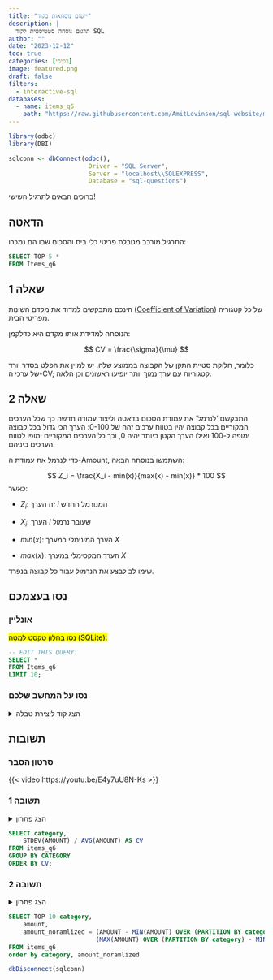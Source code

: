 ```yaml
---
title: "יישום נוסחאות בקוד"
description: |
  תרגום נוסחה סטטיסטית לקוד SQL
author: ""
date: "2023-12-12"
toc: true
categories: [בסיסי]
image: featured.png
draft: false
filters:
  - interactive-sql
databases:
  - name: items_q6
    path: "https://raw.githubusercontent.com/AmitLevinson/sql-website/main/questions/6-implementing-formulas/q6.sql"
---
```


```r
library(odbc)
library(DBI)

sqlconn <- dbConnect(odbc(),
                      Driver = "SQL Server",
                      Server = "localhost\\SQLEXPRESS",
                      Database = "sql-questions")
```

ברוכים הבאים לתרגיל השישי!

## הדאטה

התרגיל מורכב מטבלת פריטי כלי בית והסכום שבו הם נמכרו:

```sql
SELECT TOP 5 * 
FROM Items_q6
```

## שאלה 1

הינכם מתבקשים למדוד את מקדם השונות ([Coefficient of Variation](https://en.wikipedia.org/wiki/Coefficient_of_variation)) של כל קטגוריה מפריטי הבית.

הנוסחה למדידת אותו מקדם היא כדלקמן:

$$
CV = \frac{\sigma}{\mu}
$$

כלומר, חלוקת סטיית התקן של הקבוצה בממוצע שלה. יש למיין את הפלט בסדר יורד של ערכי ה-CV; קטגוריות עם ערך נמוך יותר יופיעו ראשונים וכן הלאה.

## שאלה 2

התבקשם 'לנרמל' את עמודת הסכום בדאטה וליצור עמודה חדשה כך שכל הערכים המקוריים בכל קבוצה יהיו בטווח ערכים זהה של 0-100: הערך הכי גדול בכל קבוצה ימופה ל-100 ואילו הערך הקטן ביותר יהיה 0, וכך כל הערכים המקוריים ימופו לטווח הערכים ביניהם. 

כדי לנרמל את עמודת ה-Amount, השתמשו בנוסחה הבאה:

$$
Z_i = \frac{X_i - min(x)}{max(x) - min(x)} * 100
$$
כאשר:  

- $Z_i$: זה הערך $i$ המנורמל החדש  

- $X_i$: הערך $i$ שעובר נרמול  

- $min(x)$: הערך המינימלי במערך $X$  

- $max(x)$: הערך המקסימלי במערך $X$   

שימו לב לבצע את הנרמול עבור כל קבוצה בנפרד.




## נסו בעצמכם

### אונליין 

<mark>נסו בחלון טקסט למטה (SQLite):</mark>

```.sql
-- EDIT THIS QUERY:
SELECT *
FROM Items_q6
LIMIT 10;

```


### נסו על המחשב שלכם

<details>
<summary>הצג קוד ליצירת טבלה</summary>

```sql
DROP TABLE IF EXISTS ITEMS_Q6;


CREATE TABLE items_q6
    ([category] varchar(6), [amount] int)
;
    
INSERT INTO items_q6
    ([category], [amount])
VALUES
    ('Chairs', 12),
    ('Chairs', 10),
    ('Chairs', 10),
    ('Chairs', 44),
    ('Chairs', 93),
    ('Chairs', 93),
    ('Chairs', 32),
    ('Chairs', 99),
    ('Chairs', 95),
    ('Chairs', 98),
    ('Chairs', 85),
    ('Chairs', 1),
    ('Chairs', 39),
    ('Chairs', 95),
    ('Chairs', 91),
    ('Chairs', 15),
    ('Chairs', 38),
    ('Chairs', 47),
    ('Chairs', 31),
    ('Chairs', 20),
    ('Tables', 80),
    ('Tables', 602),
    ('Tables', 913),
    ('Tables', 694),
    ('Tables', 241),
    ('Tables', 981),
    ('Tables', 477),
    ('Tables', 187),
    ('Tables', 111),
    ('Tables', 603),
    ('Tables', 73),
    ('Tables', 47),
    ('Tables', 74),
    ('Tables', 37),
    ('Tables', 691),
    ('Tables', 93),
    ('Tables', 487),
    ('Tables', 873),
    ('Tables', 775),
    ('Tables', 4),
    ('Sofas', 146),
    ('Sofas', 431),
    ('Sofas', 330),
    ('Sofas', 161),
    ('Sofas', 308),
    ('Sofas', 437),
    ('Sofas', 97),
    ('Sofas', 55),
    ('Sofas', 383),
    ('Sofas', 422),
    ('Sofas', 127),
    ('Sofas', 331),
    ('Sofas', 213),
    ('Sofas', 29),
    ('Sofas', 260),
    ('Sofas', 244),
    ('Sofas', 398),
    ('Sofas', 497),
    ('Sofas', 276),
    ('Sofas', 397),
    ('Plates', 50),
    ('Plates', 6),
    ('Plates', 16),
    ('Plates', 29),
    ('Plates', 2),
    ('Plates', 6),
    ('Plates', 9),
    ('Plates', 20),
    ('Plates', 3),
    ('Plates', 48),
    ('Plates', 23),
    ('Plates', 27),
    ('Plates', 46),
    ('Plates', 18),
    ('Plates', 5),
    ('Plates', 12),
    ('Plates', 9),
    ('Plates', 15),
    ('Plates', 12),
    ('Plates', 14),
    ('Cups', 2),
    ('Cups', 10),
    ('Cups', 6),
    ('Cups', 4),
    ('Cups', 2),
    ('Cups', 4),
    ('Cups', 4),
    ('Cups', 5),
    ('Cups', 10),
    ('Cups', 4),
    ('Cups', 3),
    ('Cups', 6),
    ('Cups', 4),
    ('Cups', 6),
    ('Cups', 2),
    ('Cups', 4),
    ('Cups', 2),
    ('Cups', 9),
    ('Cups', 7),
    ('Cups', 1)
;


```

</details>

## תשובות

### סרטון הסבר


{{< video https://youtu.be/E4y7uU8N-Ks >}}


### תשובה 1

<details>

<summary>הצג פתרון</summary>

```sql
SELECT category,
	STDEV(AMOUNT) / AVG(AMOUNT) AS CV
FROM items_q6
GROUP BY CATEGORY
ORDER BY CV;
```

</details>

```sql
SELECT category,
	STDEV(AMOUNT) / AVG(AMOUNT) AS CV
FROM items_q6
GROUP BY CATEGORY
ORDER BY CV;
```

### תשובה 2

<details>

<summary>הצג פתרון</summary>

```sql
SELECT category,
	amount,
	amount_noramlized = (AMOUNT - MIN(AMOUNT) OVER (PARTITION BY category)) * 100.0 / 
						(MAX(AMOUNT) OVER (PARTITION BY category) - MIN(AMOUNT) OVER (PARTITION BY category))
FROM items_q6
order by category, amount_noramlized

```

</details>

```sql
SELECT TOP 10 category,
	amount,
	amount_noramlized = (AMOUNT - MIN(AMOUNT) OVER (PARTITION BY category)) * 100.0 / 
						(MAX(AMOUNT) OVER (PARTITION BY category) - MIN(AMOUNT) OVER (PARTITION BY category))
FROM items_q6
order by category, amount_noramlized
```

```r
dbDisconnect(sqlconn)
```
